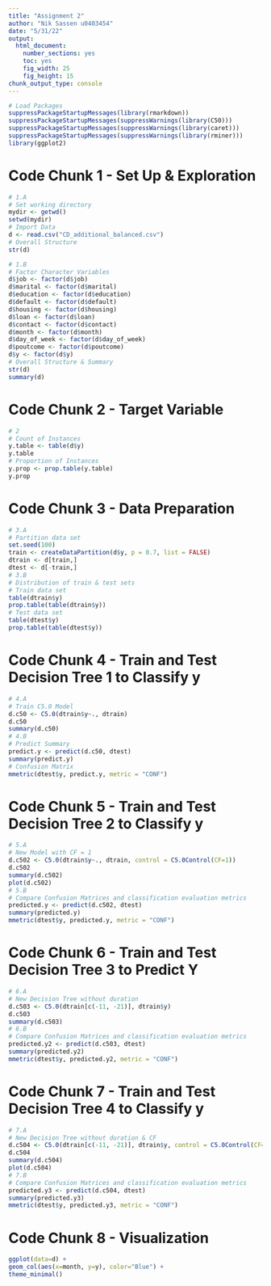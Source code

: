 ```yaml
---
title: "Assignment 2"
author: "Nik Sassen u0403454"
date: "5/31/22"
output:
  html_document:
    number_sections: yes
    toc: yes
    fig_width: 25
    fig_height: 15
chunk_output_type: console
---
```

```r
# Load Packages
suppressPackageStartupMessages(library(rmarkdown))
suppressPackageStartupMessages(suppressWarnings(library(C50)))
suppressPackageStartupMessages(suppressWarnings(library(caret)))
suppressPackageStartupMessages(suppressWarnings(library(rminer)))
library(ggplot2)

```


# Code Chunk 1 - Set Up & Exploration
```r
# 1.A
# Set working directory
mydir <- getwd()
setwd(mydir)
# Import Data
d <- read.csv("CD_additional_balanced.csv")
# Overall Structure
str(d)

# 1.B
# Factor Character Variables
d$job <- factor(d$job)
d$marital <- factor(d$marital)
d$education <- factor(d$education)
d$default <- factor(d$default)
d$housing <- factor(d$housing)
d$loan <- factor(d$loan)
d$contact <- factor(d$contact)
d$month <- factor(d$month)
d$day_of_week <- factor(d$day_of_week)
d$poutcome <- factor(d$poutcome)
d$y <- factor(d$y)
# Overall Structure & Summary
str(d)
summary(d)
```


# Code Chunk 2 - Target Variable
```r
# 2
# Count of Instances
y.table <- table(d$y)
y.table
# Proportion of Instances
y.prop <- prop.table(y.table)
y.prop

```

# Code Chunk 3 - Data Preparation
```r
# 3.A
# Partition data set
set.seed(100)
train <- createDataPartition(d$y, p = 0.7, list = FALSE)
dtrain <- d[train,]
dtest <- d[-train,]
# 3.B
# Distribution of train & test sets
# Train data set
table(dtrain$y)
prop.table(table(dtrain$y))
# Test data set
table(dtest$y)
prop.table(table(dtest$y))
```


# Code Chunk 4 - Train and Test Decision Tree 1 to Classify y
```r
# 4.A
# Train C5.0 Model
d.c50 <- C5.0(dtrain$y~., dtrain)
d.c50
summary(d.c50)
# 4.B
# Predict Summary
predict.y <- predict(d.c50, dtest)
summary(predict.y)
# Confusion Matrix
mmetric(dtest$y, predict.y, metric = "CONF")

```


# Code Chunk 5 - Train and Test Decision Tree 2 to Classify y
```r
# 5.A
# New Model with CF = 1
d.c502 <- C5.0(dtrain$y~., dtrain, control = C5.0Control(CF=1))
d.c502
summary(d.c502)
plot(d.c502)
# 5.B
# Compare Confusion Matrices and classification evaluation metrics
predicted.y <- predict(d.c502, dtest)
summary(predicted.y)
mmetric(dtest$y, predicted.y, metric = "CONF")
```


# Code Chunk 6 - Train and Test Decision Tree 3 to Predict Y
```r
# 6.A
# New Decision Tree without duration
d.c503 <- C5.0(dtrain[c(-11, -21)], dtrain$y)
d.c503
summary(d.c503)
# 6.B
# Compare Confusion Matrices and classification evaluation metrics
predicted.y2 <- predict(d.c503, dtest)
summary(predicted.y2)
mmetric(dtest$y, predicted.y2, metric = "CONF")

```


# Code Chunk 7 - Train and Test Decision Tree 4 to Classify y
```r
# 7.A
# New Decision Tree without duration & CF
d.c504 <- C5.0(dtrain[c(-11, -21)], dtrain$y, control = C5.0Control(CF=1))
d.c504
summary(d.c504)
plot(d.c504)
# 7.B
# Compare Confusion Matrices and classification evaluation metrics
predicted.y3 <- predict(d.c504, dtest)
summary(predicted.y3)
mmetric(dtest$y, predicted.y3, metric = "CONF")

```


# Code Chunk 8 - Visualization
```r
ggplot(data=d) +
geom_col(aes(x=month, y=y), color="Blue") +
theme_minimal()


``` 





